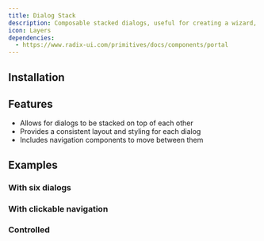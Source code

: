 ```yaml
---
title: Dialog Stack
description: Composable stacked dialogs, useful for creating a wizard, nested form or multi-step process. It provides a consistent layout and styling for each dialog, and includes navigation components to move between them.
icon: Layers
dependencies:
  - https://www.radix-ui.com/primitives/docs/components/portal
---
```


<Preview path="dialog-stack" />

## Installation

<Installer packageName="dialog-stack" />

## Features

- Allows for dialogs to be stacked on top of each other
- Provides a consistent layout and styling for each dialog
- Includes navigation components to move between them

## Examples

### With six dialogs

<Preview path="dialog-stack-six" />

### With clickable navigation

<Preview path="dialog-stack-navigation" />

### Controlled

<Preview path="dialog-stack-controlled" />
